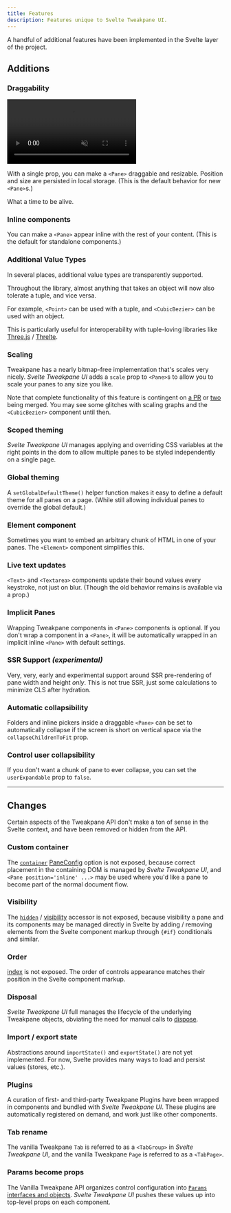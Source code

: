 ```yaml
---
title: Features
description: Features unique to Svelte Tweakpane UI.
---
```


A handful of additional features have been implemented in the Svelte layer of the project.

## Additions

### Draggability

<video autoplay loop muted playsinline>
  <source src="/svelte-tweakpane-ui/draggability-demo.mp4" type="video/mp4" />
  Your browser does not support the video tag.
</video>

With a single prop, you can make a `<Pane>` draggable and resizable. Position and size are persisted in local storage. (This is the default behavior for new `<Pane>`s.)

What a time to be alive.

### Inline components

You can make a `<Pane>` appear inline with the rest of your content. (This is the default for standalone components.)

### Additional Value Types

In several places, additional value types are transparently supported.

Throughout the library, almost anything that takes an object will now also tolerate a tuple, and vice versa.

For example, `<Point>` can be used with a tuple, and `<CubicBezier>` can be used with an object.

This is particularly useful for interoperability with tuple-loving libraries like [Three.js](https://threejs.org) / [Threlte](https://threlte.xyz).

### Scaling

Tweakpane has a nearly bitmap-free implementation that's scales very nicely. _Svelte Tweakpane UI_ adds a `scale` prop to `<Pane>`s to allow you to scale your panes to any size you like.

Note that complete functionality of this feature is contingent on [a PR](https://github.com/cocopon/tweakpane/pull/586) or [two](https://github.com/pulls) being merged. You may see some glitches with scaling graphs and the `<CubicBezier>` component until then.

### Scoped theming

_Svelte Tweakpane UI_ manages applying and overriding CSS variables at the right points in the dom to allow multiple panes to be styled independently on a single page.

### Global theming

A `setGlobalDefaultTheme()` helper function makes it easy to define a default theme for all panes on a page. (While still allowing individual panes to override the global default.)

### Element component

Sometimes you want to embed an arbitrary chunk of HTML in one of your panes. The `<Element>` component simplifies this.

### Live text updates

`<Text>` and `<Textarea>` components update their bound values every keystroke, not just on blur. (Though the old behavior remains is available via a prop.)

### Implicit Panes

Wrapping Tweakpane components in `<Pane>` components is optional. If you don't wrap a component in a `<Pane>`, it will be automatically wrapped in an implicit inline `<Pane>` with default settings.

### SSR Support _(experimental)_

Very, very, early and experimental support around SSR pre-rendering of pane width and height _only_. This is not true SSR, just some calculations to minimize CLS after hydration.

### Automatic collapsibility

Folders and inline pickers inside a draggable `<Pane>` can be set to automatically collapse if the screen is short on vertical space via the `collapseChildrenToFit` prop.

### Control user collapsibility

If you don't want a chunk of pane to ever collapse, you can set the `userExpandable` prop to `false`.

---

## Changes

Certain aspects of the Tweakpane API don't make a ton of sense in the Svelte context, and have been removed or hidden from the API.

### Custom container

The [`container`](https://tweakpane.github.io/docs/misc/#container) [PaneConfig](https://tweakpane.github.io/docs/api/interfaces/_internal_.PaneConfig.html) option is not exposed, because correct placement in the containing DOM is managed by _Svelte Tweakpane UI_, and `<Pane position='inline' ...>` may be used where you'd like a pane to become part of the normal document flow.

### Visibility

The [`hidden`](https://tweakpane.github.io/docs/api/classes/Pane.html#hidden) / [visibility](https://tweakpane.github.io/docs/misc/#visibility) accessor is not exposed, because visibility a pane and its components may be managed directly in Svelte by adding / removing elements from the Svelte component markup through `{#if}` conditionals and similar.

### Order

[index](https://tweakpane.github.io/docs/misc/#insert) is not exposed. The order of controls appearance matches their position in the Svelte component markup.

### Disposal

_Svelte Tweakpane UI_ full manages the lifecycle of the underlying Tweakpane objects, obviating the need for manual calls to [dispose](https://tweakpane.github.io/docs/misc/#disposing).

### Import / export state

Abstractions around `importState()` and `exportState()` are not yet implemented. For now, Svelte provides many ways to load and persist values (stores, etc.).

### Plugins

A curation of first- and third-party Tweakpane Plugins have been wrapped in components and bundled with _Svelte Tweakpane UI_. These plugins are automatically registered on demand, and work just like other components.

### Tab rename

The vanilla Tweakpane `Tab` is referred to as a `<TabGroup>` in _Svelte Tweakpane UI_, and the vanilla Tweakpane `Page` is referred to as a `<TabPage>`.

### Params become props

The Vanilla Tweakpane API organizes control configuration into [`Params` interfaces and objects](https://tweakpane.github.io/docs/api/interfaces/_internal_.BindingParams.html). _Svelte Tweakpane UI_ pushes these values up into top-level props on each component.
